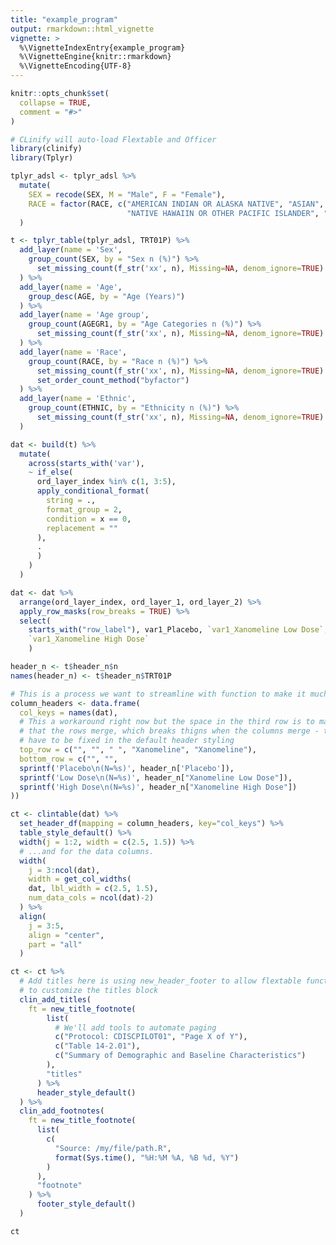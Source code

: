```yaml
---
title: "example_program"
output: rmarkdown::html_vignette
vignette: >
  %\VignetteIndexEntry{example_program}
  %\VignetteEngine{knitr::rmarkdown}
  %\VignetteEncoding{UTF-8}
---
```


```r
knitr::opts_chunk$set(
  collapse = TRUE,
  comment = "#>"
)
```

```r
# CLinify will auto-load Flextable and Officer
library(clinify)
library(Tplyr)

tplyr_adsl <- tplyr_adsl %>% 
  mutate(
    SEX = recode(SEX, M = "Male", F = "Female"), 
    RACE = factor(RACE, c("AMERICAN INDIAN OR ALASKA NATIVE", "ASIAN", "BLACK OR AFRICAN AMERICAN", 
                          "NATIVE HAWAIIN OR OTHER PACIFIC ISLANDER", "WHITE", "MULTIPLE"))
  )

t <- tplyr_table(tplyr_adsl, TRT01P) %>% 
  add_layer(name = 'Sex', 
    group_count(SEX, by = "Sex n (%)") %>% 
      set_missing_count(f_str('xx', n), Missing=NA, denom_ignore=TRUE)
  ) %>% 
  add_layer(name = 'Age',
    group_desc(AGE, by = "Age (Years)")
  ) %>% 
  add_layer(name = 'Age group', 
    group_count(AGEGR1, by = "Age Categories n (%)") %>% 
      set_missing_count(f_str('xx', n), Missing=NA, denom_ignore=TRUE)
  ) %>% 
  add_layer(name = 'Race', 
    group_count(RACE, by = "Race n (%)") %>% 
      set_missing_count(f_str('xx', n), Missing=NA, denom_ignore=TRUE) %>% 
      set_order_count_method("byfactor")
  ) %>% 
  add_layer(name = 'Ethnic', 
    group_count(ETHNIC, by = "Ethnicity n (%)") %>% 
      set_missing_count(f_str('xx', n), Missing=NA, denom_ignore=TRUE)
  )

dat <- build(t) %>% 
  mutate(
    across(starts_with('var'),
    ~ if_else(
      ord_layer_index %in% c(1, 3:5),
      apply_conditional_format(
        string = .,
        format_group = 2,
        condition = x == 0,
        replacement = ""
      ),
      .
      )
    )
  )

dat <- dat %>% 
  arrange(ord_layer_index, ord_layer_1, ord_layer_2) %>% 
  apply_row_masks(row_breaks = TRUE) %>% 
  select(
    starts_with("row_label"), var1_Placebo, `var1_Xanomeline Low Dose`,
    `var1_Xanomeline High Dose`
    )

header_n <- t$header_n$n
names(header_n) <- t$header_n$TRT01P

# This is a process we want to streamline with function to make it much easier
column_headers <- data.frame(
  col_keys = names(dat),
  # This a workaround right now but the space in the third row is to make sure
  # that the rows merge, which breaks thigns when the columns merge - this will
  # have to be fixed in the default header styling
  top_row = c("", "", " ", "Xanomeline", "Xanomeline"), 
  bottom_row = c("", "", 
  sprintf('Placebo\n(N=%s)', header_n['Placebo']),
  sprintf('Low Dose\n(N=%s)', header_n["Xanomeline Low Dose"]),
  sprintf('High Dose\n(N=%s)', header_n["Xanomeline High Dose"])
))

ct <- clintable(dat) %>% 
  set_header_df(mapping = column_headers, key="col_keys") %>% 
  table_style_default() %>% 
  width(j = 1:2, width = c(2.5, 1.5)) %>%
  # ...and for the data columns.
  width(
    j = 3:ncol(dat), 
    width = get_col_widths(
    dat, lbl_width = c(2.5, 1.5), 
    num_data_cols = ncol(dat)-2)
  ) %>% 
  align(
    j = 3:5,
    align = "center",
    part = "all"
  )

ct <- ct %>% 
  # Add titles here is using new_header_footer to allow flextable functions
  # to customize the titles block
  clin_add_titles(
    ft = new_title_footnote(
        list(
          # We'll add tools to automate paging
          c("Protocol: CDISCPILOT01", "Page X of Y"),
          c("Table 14-2.01"),
          c("Summary of Demographic and Baseline Characteristics")
        ),
        "titles"
      ) %>% 
      header_style_default()
  ) %>% 
  clin_add_footnotes(
    ft = new_title_footnote(
      list(
        c(
          "Source: /my/file/path.R", 
          format(Sys.time(), "%H:%M %A, %B %d, %Y")
        )
      ),
      "footnote"
    ) %>% 
      footer_style_default() 
  )

ct
```
